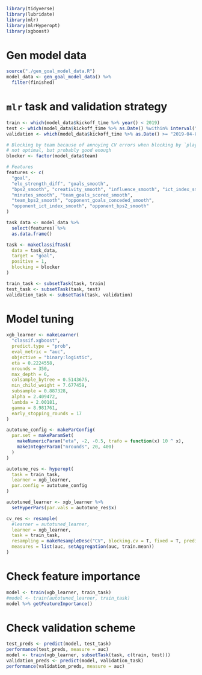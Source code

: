 ```r
library(tidyverse)
library(lubridate)
library(mlr)
library(mlrHyperopt)
library(xgboost)
```

# Gen model data
```r
source("./gen_goal_model_data.R")
model_data <- gen_goal_model_data() %>% 
  filter(finished)
```


# `mlr` task and validation strategy
```r
train <- which(model_data$kickoff_time %>% year() < 2019)
test <- which(model_data$kickoff_time %>% as.Date() %within% interval("2019-01-01", "2019-03-31"))
validation <- which(model_data$kickoff_time %>% as.Date() >= "2019-04-01")

# Blocking by team because of annoying CV errors when blocking by `player_code`,
# not optimal, but probably good enough
blocker <- factor(model_data$team)

# Features
features <- c(
  "goal",
  "elo_strength_diff", "goals_smooth", 
  "bps2_smooth", "creativity_smooth", "influence_smooth", "ict_index_smooth",
  "minutes_smooth", "team_goals_scored_smooth",
  "team_bps2_smooth", "opponent_goals_conceded_smooth",
  "opponent_ict_index_smooth", "opponent_bps2_smooth"
)

task_data <- model_data %>% 
  select(features) %>% 
  as.data.frame()

task <- makeClassifTask(
  data = task_data,
  target = "goal",
  positive = 1,
  blocking = blocker
)

train_task <- subsetTask(task, train)
test_task <- subsetTask(task, test)
validation_task <- subsetTask(task, validation)
```

# Model tuning
```r
xgb_learner <- makeLearner(
  "classif.xgboost",
  predict.type = "prob",
  eval_metric = "auc",
  objective = "binary:logistic",
  eta = 0.2224558,
  nrounds = 350,
  max_depth = 6,
  colsample_bytree = 0.5143675,
  min_child_weight = 7.677459,
  subsample = 0.887328,
  alpha = 2.409472,
  lambda = 2.00181,
  gamma = 8.981761,
  early_stopping_rounds = 17
)

autotune_config <- makeParConfig(
  par.set = makeParamSet(
    makeNumericParam("eta", -2, -0.5, trafo = function(x) 10 ^ x),
    makeIntegerParam("nrounds", 20, 400)
  )
)

autotune_res <- hyperopt(
  task = train_task,
  learner = xgb_learner,
  par.config = autotune_config
)

autotuned_learner <- xgb_learner %>% 
  setHyperPars(par.vals = autotune_res$x)

cv_res <- resample(
  #learner = autotuned_learner,
  learner = xgb_learner,
  task = train_task,
  resampling = makeResampleDesc("CV", blocking.cv = T, fixed = T, predict = "both"),
  measures = list(auc, setAggregation(auc, train.mean))
)
```

# Check feature importance
```r
model <- train(xgb_learner, train_task)
#model <- train(autotuned_learner, train_task)
model %>% getFeatureImportance()
```

# Check validation scheme
```r
test_preds <- predict(model, test_task)
performance(test_preds, measure = auc)
model <- train(xgb_learner, subsetTask(task, c(train, test)))
validation_preds <- predict(model, validation_task)
performance(validation_preds, measure = auc)
```